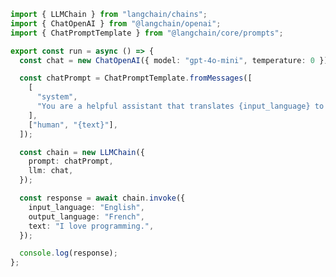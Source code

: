 ```typescript
import { LLMChain } from "langchain/chains";
import { ChatOpenAI } from "@langchain/openai";
import { ChatPromptTemplate } from "@langchain/core/prompts";

export const run = async () => {
  const chat = new ChatOpenAI({ model: "gpt-4o-mini", temperature: 0 });

  const chatPrompt = ChatPromptTemplate.fromMessages([
    [
      "system",
      "You are a helpful assistant that translates {input_language} to {output_language}.",
    ],
    ["human", "{text}"],
  ]);

  const chain = new LLMChain({
    prompt: chatPrompt,
    llm: chat,
  });

  const response = await chain.invoke({
    input_language: "English",
    output_language: "French",
    text: "I love programming.",
  });

  console.log(response);
};
```